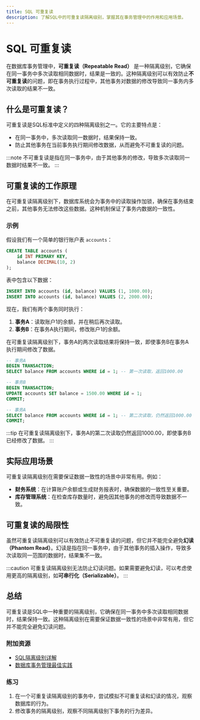 ```yaml
---
title: SQL 可重复读
description: 了解SQL中的可重复读隔离级别，掌握其在事务管理中的作用和应用场景。
---
```


# SQL 可重复读

在数据库事务管理中，**可重复读（Repeatable Read）** 是一种隔离级别，它确保在同一事务中多次读取相同数据时，结果是一致的。这种隔离级别可以有效防止**不可重复读**的问题，即在事务执行过程中，其他事务对数据的修改导致同一事务内多次读取的结果不一致。

## 什么是可重复读？

可重复读是SQL标准中定义的四种隔离级别之一。它的主要特点是：

- 在同一事务中，多次读取同一数据时，结果保持一致。
- 防止其他事务在当前事务执行期间修改数据，从而避免不可重复读的问题。

:::note
不可重复读是指在同一事务中，由于其他事务的修改，导致多次读取同一数据时结果不一致。
:::

## 可重复读的工作原理

在可重复读隔离级别下，数据库系统会为事务中的读取操作加锁，确保在事务结束之前，其他事务无法修改这些数据。这种机制保证了事务内数据的一致性。

### 示例

假设我们有一个简单的银行账户表 `accounts`：

```sql
CREATE TABLE accounts (
    id INT PRIMARY KEY,
    balance DECIMAL(10, 2)
);
```

表中包含以下数据：

```sql
INSERT INTO accounts (id, balance) VALUES (1, 1000.00);
INSERT INTO accounts (id, balance) VALUES (2, 2000.00);
```

现在，我们有两个事务同时执行：

1. **事务A**：读取账户1的余额，并在稍后再次读取。
2. **事务B**：在事务A执行期间，修改账户1的余额。

在可重复读隔离级别下，事务A的两次读取结果将保持一致，即使事务B在事务A执行期间修改了数据。

```sql
-- 事务A
BEGIN TRANSACTION;
SELECT balance FROM accounts WHERE id = 1; -- 第一次读取，返回1000.00

-- 事务B
BEGIN TRANSACTION;
UPDATE accounts SET balance = 1500.00 WHERE id = 1;
COMMIT;

-- 事务A
SELECT balance FROM accounts WHERE id = 1; -- 第二次读取，仍然返回1000.00
COMMIT;
```

:::tip
在可重复读隔离级别下，事务A的第二次读取仍然返回1000.00，即使事务B已经修改了数据。
:::

## 实际应用场景

可重复读隔离级别在需要保证数据一致性的场景中非常有用。例如：

- **财务系统**：在计算账户余额或生成财务报表时，确保数据的一致性至关重要。
- **库存管理系统**：在检查库存数量时，避免因其他事务的修改而导致数据不一致。

## 可重复读的局限性

虽然可重复读隔离级别可以有效防止不可重复读的问题，但它并不能完全避免**幻读（Phantom Read）**。幻读是指在同一事务中，由于其他事务的插入操作，导致多次读取同一范围的数据时，结果集不一致。

:::caution
可重复读隔离级别无法防止幻读问题。如果需要避免幻读，可以考虑使用更高的隔离级别，如**可串行化（Serializable）**。
:::

## 总结

可重复读是SQL中一种重要的隔离级别，它确保在同一事务中多次读取相同数据时，结果保持一致。这种隔离级别在需要保证数据一致性的场景中非常有用，但它并不能完全避免幻读问题。

### 附加资源

- [SQL隔离级别详解](https://example.com/sql-isolation-levels)
- [数据库事务管理最佳实践](https://example.com/transaction-management-best-practices)

### 练习

1. 在一个可重复读隔离级别的事务中，尝试模拟不可重复读和幻读的情况，观察数据库的行为。
2. 修改事务的隔离级别，观察不同隔离级别下事务的行为差异。
